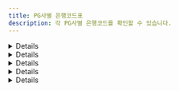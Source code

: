 ```yaml
---
title: PG사별 은행코드표
description: 각 PG사별 은행코드를 확인할 수 있습니다.
---
```





<Details>
<p slot="summary">NHN KCP 은행코드</p>

* KB국민은행 : BK04
* SC제일은행 : BK23
* 경남은행 : BK39
* 광주은행 : BK34
* 기업은행 : BK03
* 농협 : BK11
* 대구은행 : BK31
* 부산은행 : BK32
* 산업은행 : BK02
* 새마을금고 : BK45
* 수협 : BK07
* 신한은행 : BK88
* 신협 : BK48
* 하나(외환)은행 : BK81
* 우리은행 : BK20
* 우체국 : BK71
* 전북은행 : BK37
* 축협 : BK12
* 카카오뱅크 : BK90
* 케이뱅크 : BK89
* 한국씨티은행 : BK27
* 토스뱅크 : BK92

</Details>

<Details>
<p slot="summary">KG이니시스 은행코드</p>

* KB국민은행 : 04
* SC제일은행 : 23
* 경남은행 : 39
* 광주은행 : 34
* 기업은행 : 03
* 농협 : 11
* 대구은행 : 31
* 부산은행 : 32
* 산업은행 : 02
* 새마을금고 : 45
* 수협 : 07
* 신한은행 : 88
* 신협 : 48
* 하나(외환)은행 : 81
* 우리은행 : 20
* 우체국 : 71
* 전북은행 : 37
* 축협 : 12
* 카카오뱅크 : 90
* 케이뱅크 : 89
* 한국씨티은행 : 27
* 토스뱅크 : 92

</Details>

<Details>
<p slot="summary">페이조아 (다우데이타)</p>

* KB국민은행 : 04
* SC제일은행 : 11
* 경남은행 : -
* 광주은행 : -
* 기업은행 : 03
* 농협 : 08
* 대구은행 : -
* 부산은행 : 15
* 산업은행 : -
* 새마을금고 : -
* 수협 : -
* 신한은행 : 10
* 신협 : -
* 외환은행 : 05
* 우리은행 : 09
* 우체국 : 31
* 전북은행 : -
* 축협 : -
* 카카오뱅크 : -
* 케이뱅크 : -
* 하나은행 : 12
* 한국씨티은행 : -
* 토스뱅크 : -

</Details>

<Details>
<p slot="summary">토스페이먼츠 &#x26; 다날 &#x26; 나이스페이먼츠 &#x26; JTNet &#x26; KICC &#x26; SMARTRO &#x26; 세틀뱅크</p>

* KB국민은행 : 004
* SC제일은행 : 023
* 경남은행 : 039
* 광주은행 : 034
* 기업은행 : 003
* 농협 : 011
* 대구은행 : 031
* 부산은행 : 032
* 산업은행 : 002
* 새마을금고 : 045
* 수협 : 007
* 신한은행 : 088
* 신협 : 048
* 하나(외환)은행 : 081
* 우리은행 : 020
* 우체국 : 071
* 전북은행 : 037
* 축협 : 012
* 카카오뱅크 : 090
* 케이뱅크 : 089
* 한국씨티은행 : 027
* 토스뱅크 : 092

</Details>

<Details>
<p slot="summary">(신)나이스페이</p>

* KB국민은행 : 004
* SC제일은행 : 023
* 광주은행 : 034
* 기업은행 : 003
* 농협 : 011
* 대구은행 : 031
* 부산은행 : 032
* 신한은행 : 088
* 하나은행 : 081
* 우리은행 : 020
* 우체국 : 071
* 케이뱅크 : 089

</Details>


